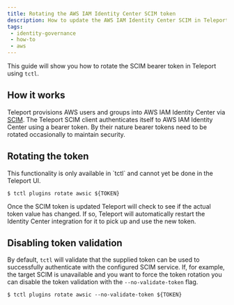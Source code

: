 ```yaml
---
title: Rotating the AWS IAM Identity Center SCIM token
description: How to update the AWS IAM Identity Center SCIM in Teleport
tags:
 - identity-governance
 - how-to
 - aws
---
```


This guide will show you how to rotate the SCIM bearer token in Teleport using `tctl`. 

## How it works

Teleport provisions AWS users and groups into AWS IAM Identity Center via 
[SCIM](https://scim.org/). The Teleport SCIM client authenticates itself to AWS 
IAM Identity Center using a bearer token. By their nature bearer tokens need to be 
rotated occasionally to maintain security.

## Rotating the token

<Admonition>
This functionality is only available in `tctl` and cannot yet be done in the Teleport UI.
</Admonition>

```shell
$ tctl plugins rotate awsic ${TOKEN}
```

Once the SCIM token is updated Teleport will check to see if the actual token
value has changed. If so, Teleport will automatically restart the Identity Center
integration for it to pick up and use the new token.

## Disabling token validation

By default, `tctl` will validate that the supplied token can be used to successfully
authenticate with the configured SCIM service. If, for example, the target SCIM
is unavailable and you want to force the token rotation you can disable the token
validation with the `--no-validate-token` flag. 

```shell
$ tctl plugins rotate awsic --no-validate-token ${TOKEN}
```